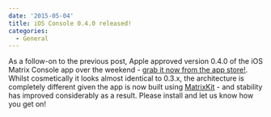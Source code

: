 ```yaml
---
date: '2015-05-04'
title: iOS Console 0.4.0 released!
categories:
  - General
---
```


As a follow-on to the previous post, Apple approved version 0.4.0 of the iOS Matrix Console app over the weekend - <a href="https://itunes.apple.com/gb/app/matrix-console/id970074271?mt=8">grab it now from the app store!</a>.  Whilst cosmetically it looks almost identical to 0.3.x, the architecture is completely different given the app is now built using <a href="https://github.com/matrix-org/matrix-ios-kit">MatrixKit</a> - and stability has improved considerably as a result.  Please install and let us know how you get on!